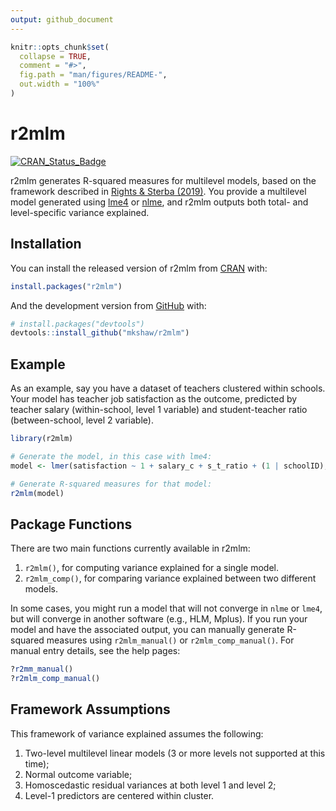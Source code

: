 ```yaml
---
output: github_document
---
```


<!-- README.md is generated from README.Rmd. Please edit that file -->

```r
knitr::opts_chunk$set(
  collapse = TRUE,
  comment = "#>",
  fig.path = "man/figures/README-",
  out.width = "100%"
)
```

# r2mlm

<!-- badges: start -->
[![CRAN_Status_Badge](https://img.shields.io/cran/v/r2mlm)](https://cran.r-project.org/package=r2mlm)
<!-- badges: end -->

r2mlm generates R-squared measures for multilevel models, based on the framework described in [Rights & Sterba (2019)](https://psycnet.apa.org/record/2018-32178-001). You provide a multilevel model generated using [lme4](https://cran.r-project.org/web/packages/lme4/index.html) or [nlme](https://cran.r-project.org/web/packages/nlme/index.html), and r2mlm outputs both total- and level-specific variance explained. 

## Installation

You can install the released version of r2mlm from [CRAN](https://CRAN.R-project.org) with:

``` r
install.packages("r2mlm")
```

And the development version from [GitHub](https://github.com/) with:

``` r
# install.packages("devtools")
devtools::install_github("mkshaw/r2mlm")
```
## Example

As an example, say you have a dataset of teachers clustered within schools. Your model has teacher job satisfaction as the outcome, predicted by teacher salary (within-school, level 1 variable) and student-teacher ratio (between-school, level 2 variable).

```r
library(r2mlm)

# Generate the model, in this case with lme4:
model <- lmer(satisfaction ~ 1 + salary_c + s_t_ratio + (1 | schoolID), data = teachsat, REML = TRUE)

# Generate R-squared measures for that model:
r2mlm(model)
```

## Package Functions

There are two main functions currently available in r2mlm:

1. `r2mlm()`, for computing variance explained for a single model.
2. `r2mlm_comp()`, for comparing variance explained between two different models.

In some cases, you might run a model that will not converge in `nlme` or `lme4`, but will converge in another software (e.g., HLM, Mplus). If you run your model and have the associated output, you can manually generate R-squared measures using `r2mlm_manual()` or `r2mlm_comp_manual()`. For manual entry details, see the help pages:

``` r
?r2mm_manual()
?r2mlm_comp_manual()
```

## Framework Assumptions

This framework of variance explained assumes the following:

1. Two-level multilevel linear models (3 or more levels not supported at this time);
2. Normal outcome variable;
3. Homoscedastic residual variances at both level 1 and level 2;
4. Level-1 predictors are centered within cluster.

